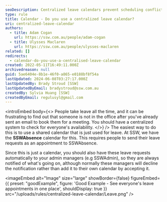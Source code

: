 ```yaml
---
seoDescription: Centralized leave calendars prevent scheduling conflicts and ensure seamless communication among team members.
type: rule
title: Calendar - Do you use a centralized leave calendar?
uri: centralized-leave-calendar
authors:
  - title: Adam Cogan
    url: https://ssw.com.au/people/adam-cogan
  - title: Ulysses Maclaren
    url: https://ssw.com.au/people/ulysses-maclaren
related: []
redirects:
  - calendar-do-you-use-a-centralised-leave-calendar
created: 2022-05-11T16:49:11.000Z
archivedreason: null
guid: 5ae6404e-8b1e-46f0-a865-e0188bf8f54a
lastUpdated: 2024-06-08T03:27:17.000Z
lastUpdatedBy: Brady Stroud [SSW]
lastUpdatedByEmail: bradystroud@ssw.com.au
createdBy: Sylvia Huang [SSW]
createdByEmail: regulusyl@gmail.com
---
```


<introEmbed
  body={<>
People take leave all the time, and it can be frustrating to find out that someone is not in the office after you've already sent an email to book them for a meeting. You should have a centralized system to check for everyone's availability.
  </>}
/>
The easiest way to do this is to use a shared calendar that is just used for leave. At SSW, we have the **SSWAbsence** calendar for this. This requires people to send their leave requests as an appointment to SSWAbsence.

Since this is just a calendar, you should also have these leave requests automatically to your admin managers (e.g SSWAdmin), so they are always notified of what's going on, although normally these managers will decline the notification rather than add it to their own calendar by accepting it.

<imageEmbed
  alt="Image"
  size="large"
  showBorder={false}
  figureEmbed={{
    preset: "goodExample",
    figure: 'Good Example - See everyone\'s leave appointments in one place',
    shouldDisplay: true
  }}
  src="/uploads/rules/centralized-leave-calendar/Leave.png"
/>
